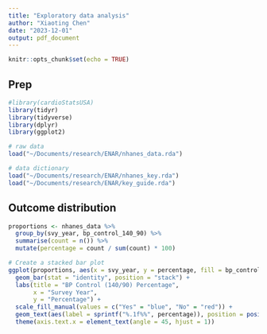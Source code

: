 ```yaml
---
title: "Exploratory data analysis"
author: "Xiaoting Chen"
date: "2023-12-01"
output: pdf_document
---
```


```r
knitr::opts_chunk$set(echo = TRUE)
```

## Prep


```r
#library(cardioStatsUSA)
library(tidyr)
library(tidyverse)
library(dplyr)
library(ggplot2)
```

```r
# raw data
load("~/Documents/research/ENAR/nhanes_data.rda")

# data dictionary
load("~/Documents/research/ENAR/nhanes_key.rda")
load("~/Documents/research/ENAR/key_guide.rda")
```


## Outcome distribution

```r
proportions <- nhanes_data %>%
  group_by(svy_year, bp_control_140_90) %>%
  summarise(count = n()) %>%
  mutate(percentage = count / sum(count) * 100)

# Create a stacked bar plot
ggplot(proportions, aes(x = svy_year, y = percentage, fill = bp_control_140_90)) +
  geom_bar(stat = "identity", position = "stack") +
  labs(title = "BP Control (140/90) Percentage",
       x = "Survey Year",
       y = "Percentage") +
  scale_fill_manual(values = c("Yes" = "blue", "No" = "red")) +
  geom_text(aes(label = sprintf("%.1f%%", percentage)), position = position_stack(vjust = 0.5)) +
  theme(axis.text.x = element_text(angle = 45, hjust = 1))

```


